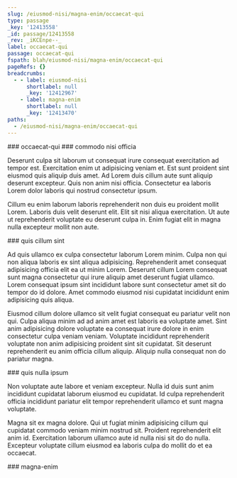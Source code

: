 ```yaml
---
slug: /eiusmod-nisi/magna-enim/occaecat-qui
type: passage
_key: '12413558'
_id: passage/12413558
_rev: _iKCEnpe--_
label: occaecat-qui
passage: occaecat-qui
fspath: blah/eiusmod-nisi/magna-enim/occaecat-qui
pageRefs: {}
breadcrumbs:
  - - label: eiusmod-nisi
      shortlabel: null
      _key: '12412967'
    - label: magna-enim
      shortlabel: null
      _key: '12413470'
paths:
  - /eiusmod-nisi/magna-enim/occaecat-qui
---
```


<NuggetArea>
<Passage slug="/eiusmod-nisi/magna-enim/occaecat-qui" type="passage" _key="12413558" _id="passage/12413558" _rev="_iKCEnpe--_" label="occaecat-qui" passage="occaecat-qui" fspath="blah/eiusmod-nisi/magna-enim/occaecat-qui" paths="/eiusmod-nisi/magna-enim/occaecat-qui">
<NuggetBody>
### occaecat-qui

</NuggetBody>
<Breadcrumbs>
<Crumbs>
<Crumb _key="12412967" label="eiusmod-nisi" /><Crumb _key="12413470" label="magna-enim" />
</Crumbs>
</Breadcrumbs>
</Passage>

<NuggetsInbound>
</NuggetsInbound>
<NuggetsOutbound>
<Nugget direction="outbound" type="nugget" _key="9ab48d90-2b9e-419d-a0d1-48b7dd30f747" _id="nugget/9ab48d90-2b9e-419d-a0d1-48b7dd30f747" _rev="_iKCEnpe--A" fspath="blah/eiusmod-nisi/magna-enim/occaecat-qui/commodo-nisi-officia.md" label="commodo nisi officia" paths="/eiusmod-nisi/magna-enim/occaecat-qui/commodo-nisi-officia" slug="/eiusmod-nisi/magna-enim/occaecat-qui/commodo-nisi-officia">
<NuggetBody>
### commodo nisi officia

Deserunt culpa sit laborum ut consequat irure consequat exercitation ad tempor est. Exercitation enim ut adipisicing veniam et. Est sunt proident sint eiusmod quis aliquip duis amet. Ad Lorem duis cillum aute sunt aliquip deserunt excepteur. Quis non anim nisi officia. Consectetur ea laboris Lorem dolor laboris qui nostrud consectetur ipsum.

Cillum eu enim laborum laboris reprehenderit non duis eu proident mollit Lorem. Laboris duis velit deserunt elit. Elit sit nisi aliqua exercitation. Ut aute ut reprehenderit voluptate eu deserunt culpa in. Enim fugiat elit in magna nulla excepteur mollit non aute.

</NuggetBody>
</Nugget>

<Nugget direction="outbound" type="nugget" _key="710343bd-d27e-41bf-a2ec-f0835b927415" _id="nugget/710343bd-d27e-41bf-a2ec-f0835b927415" _rev="_iKCEnpe--B" fspath="blah/eiusmod-nisi/magna-enim/occaecat-qui/quis-cillum-sint.md" label="quis cillum sint" paths="/eiusmod-nisi/magna-enim/occaecat-qui/quis-cillum-sint" slug="/eiusmod-nisi/magna-enim/occaecat-qui/quis-cillum-sint">
<NuggetBody>
### quis cillum sint

Ad quis ullamco ex culpa consectetur laborum Lorem minim. Culpa non qui non aliqua laboris ex sint aliqua adipisicing. Reprehenderit amet consequat adipisicing officia elit ea ut minim Lorem. Deserunt cillum Lorem consequat sunt magna consectetur qui irure aliquip amet deserunt fugiat ullamco. Lorem consequat ipsum sint incididunt labore sunt consectetur amet sit do tempor do id dolore. Amet commodo eiusmod nisi cupidatat incididunt enim adipisicing quis aliqua.

Eiusmod cillum dolore ullamco sit velit fugiat consequat eu pariatur velit non qui. Culpa aliqua minim ad ad anim amet est laboris ea voluptate amet. Sint anim adipisicing dolore voluptate ea consequat irure dolore in enim consectetur culpa veniam veniam. Voluptate incididunt reprehenderit voluptate non anim adipisicing proident sint sit cupidatat. Sit deserunt reprehenderit eu anim officia cillum aliquip. Aliquip nulla consequat non do pariatur magna.

</NuggetBody>
</Nugget>

<Nugget direction="outbound" type="nugget" _key="f024f1d4-574d-4c90-be88-6f4e41f38c6c" _id="nugget/f024f1d4-574d-4c90-be88-6f4e41f38c6c" _rev="_iKCEnpi---" fspath="blah/eiusmod-nisi/magna-enim/occaecat-qui/quis-nulla-ipsum.md" label="quis nulla ipsum" paths="/eiusmod-nisi/magna-enim/occaecat-qui/quis-nulla-ipsum" slug="/eiusmod-nisi/magna-enim/occaecat-qui/quis-nulla-ipsum">
<NuggetBody>
### quis nulla ipsum

Non voluptate aute labore et veniam excepteur. Nulla id duis sunt anim incididunt cupidatat laborum eiusmod eu cupidatat. Id culpa reprehenderit officia incididunt pariatur elit tempor reprehenderit ullamco et sunt magna voluptate.

Magna sit ex magna dolore. Qui ut fugiat minim adipisicing cillum qui cupidatat commodo veniam minim nostrud sit. Proident reprehenderit elit anim id. Exercitation laborum ullamco aute id nulla nisi sit do do nulla. Excepteur voluptate cillum eiusmod ea laboris culpa do mollit do et ea occaecat.

</NuggetBody>
</Nugget>

</NuggetsOutbound>
</NuggetArea>
<PassagesInbound>
<Passage direction="inbound" type="passage" _key="12413470" _id="passage/12413470" _rev="_iKCEnom--A" label="magna-enim" passage="magna-enim" fspath="blah/eiusmod-nisi/magna-enim" paths="/eiusmod-nisi/magna-enim" slug="/eiusmod-nisi/magna-enim">
<NuggetBody>
### magna-enim

</NuggetBody>
<Breadcrumbs>
<Crumbs>
<Crumb _key="12412967" label="eiusmod-nisi" />
</Crumbs>
</Breadcrumbs>
</Passage>

</PassagesInbound>
<PassagesOutbound>
</PassagesOutbound>